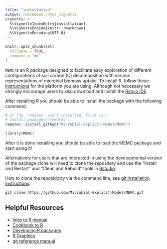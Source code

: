 ```yaml
---
title: "installation"
output: rmarkdown::html_vignette
vignette: >
  %\VignetteIndexEntry{installation}
  %\VignetteEngine{knitr::rmarkdown}
  %\VignetteEncoding{UTF-8}
---
```


```r
knitr::opts_chunk$set(
  collapse = TRUE,
  comment = "#>"
)
```

`MEMC` is an R package designed to facilitate easy exploration of different configurations of soil carbon (C) decomposition with various representations of microbial biomass uptake. To install R, follow these [instructions](https://cloud.r-project.org/) for the platform you are using. Although not necessary we strongly encourage users to also download and install the [Rstuio IDE](https://www.rstudio.com/products/rstudio/download/). 


After installing R you should be able to install the package with the following command. 

```r
# If the `remotes` isn't installed, first run:
# install.packages("remotes")
remotes::install_github("Microbial-Explicit-Model/MEMC")
```

```r
library(MEMC)
```

After it is done installing you should be able to load the MEMC package and start using it! 

Alternatively for users that are interested in using the developmental version of the package clone will need to clone the repository and use the “Install and Restart” and “Clean and Rebuild” tools in [Rstudio](https://support.rstudio.com/hc/en-us/articles/200486508-Building-Testing-and-Distributing-Packages).  


How to clone the reposidotry via the command line, see [git installation instructions](https://git-scm.com/book/en/v2/Getting-Started-Installing-Git). 

```
git clone https://github.com/Microbial-Explicit-Model/MEMC.git

```


## Helpful Resources 

* [Intro to R manual](https://cran.r-project.org/doc/manuals/r-release/R-intro.pdf)
* [Cookbook to R](http://www.cookbook-r.com/)
* [Developing R packages](https://r-pkgs.org/)
* [R Graphics](https://r-graphics.org/)
* [git reference manual](https://git-scm.com/docs)



